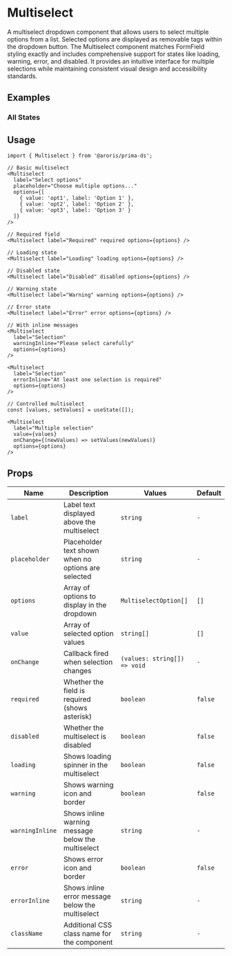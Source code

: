 
<Meta of={MultiselectStories} />

# Multiselect

A multiselect dropdown component that allows users to select multiple options from a list. Selected options are displayed as removable tags within the dropdown button. The Multiselect component matches FormField styling exactly and includes comprehensive support for states like loading, warning, error, and disabled. It provides an intuitive interface for multiple selections while maintaining consistent visual design and accessibility standards.

## Examples

### All States

<Canvas of={MultiselectStories.AllStates} />

## Usage

```tsx
import { Multiselect } from '@aroris/prima-ds';

// Basic multiselect
<Multiselect
  label="Select options"
  placeholder="Choose multiple options..."
  options={[
    { value: 'opt1', label: 'Option 1' },
    { value: 'opt2', label: 'Option 2' },
    { value: 'opt3', label: 'Option 3' }
  ]}
/>

// Required field
<Multiselect label="Required" required options={options} />

// Loading state
<Multiselect label="Loading" loading options={options} />

// Disabled state
<Multiselect label="Disabled" disabled options={options} />

// Warning state
<Multiselect label="Warning" warning options={options} />

// Error state
<Multiselect label="Error" error options={options} />

// With inline messages
<Multiselect
  label="Selection"
  warningInline="Please select carefully"
  options={options}
/>

<Multiselect
  label="Selection"
  errorInline="At least one selection is required"
  options={options}
/>

// Controlled multiselect
const [values, setValues] = useState([]);

<Multiselect
  label="Multiple selection"
  value={values}
  onChange={(newValues) => setValues(newValues)}
  options={options}
/>
```

## Props

<table>
  <thead>
    <tr>
      <th style={{ textAlign: 'left' }}>Name</th>
      <th style={{ textAlign: 'left' }}>Description</th>
      <th style={{ textAlign: 'left' }}>Values</th>
      <th style={{ textAlign: 'left' }}>Default</th>
    </tr>
  </thead>
  <tbody>
    <tr>
      <td>
        <code>label</code>
      </td>
      <td>Label text displayed above the multiselect</td>
      <td>
        <code>string</code>
      </td>
      <td>
        <code>-</code>
      </td>
    </tr>
    <tr>
      <td>
        <code>placeholder</code>
      </td>
      <td>Placeholder text shown when no options are selected</td>
      <td>
        <code>string</code>
      </td>
      <td>
        <code>-</code>
      </td>
    </tr>
    <tr>
      <td>
        <code>options</code>
      </td>
      <td>Array of options to display in the dropdown</td>
      <td>
        <code>MultiselectOption[]</code>
      </td>
      <td>
        <code>[]</code>
      </td>
    </tr>
    <tr>
      <td>
        <code>value</code>
      </td>
      <td>Array of selected option values</td>
      <td>
        <code>string[]</code>
      </td>
      <td>
        <code>[]</code>
      </td>
    </tr>
    <tr>
      <td>
        <code>onChange</code>
      </td>
      <td>Callback fired when selection changes</td>
      <td>
        <code>(values: string[]) => void</code>
      </td>
      <td>
        <code>-</code>
      </td>
    </tr>
    <tr>
      <td>
        <code>required</code>
      </td>
      <td>Whether the field is required (shows asterisk)</td>
      <td>
        <code>boolean</code>
      </td>
      <td>
        <code>false</code>
      </td>
    </tr>
    <tr>
      <td>
        <code>disabled</code>
      </td>
      <td>Whether the multiselect is disabled</td>
      <td>
        <code>boolean</code>
      </td>
      <td>
        <code>false</code>
      </td>
    </tr>
    <tr>
      <td>
        <code>loading</code>
      </td>
      <td>Shows loading spinner in the multiselect</td>
      <td>
        <code>boolean</code>
      </td>
      <td>
        <code>false</code>
      </td>
    </tr>
    <tr>
      <td>
        <code>warning</code>
      </td>
      <td>Shows warning icon and border</td>
      <td>
        <code>boolean</code>
      </td>
      <td>
        <code>false</code>
      </td>
    </tr>
    <tr>
      <td>
        <code>warningInline</code>
      </td>
      <td>Shows inline warning message below the multiselect</td>
      <td>
        <code>string</code>
      </td>
      <td>
        <code>-</code>
      </td>
    </tr>
    <tr>
      <td>
        <code>error</code>
      </td>
      <td>Shows error icon and border</td>
      <td>
        <code>boolean</code>
      </td>
      <td>
        <code>false</code>
      </td>
    </tr>
    <tr>
      <td>
        <code>errorInline</code>
      </td>
      <td>Shows inline error message below the multiselect</td>
      <td>
        <code>string</code>
      </td>
      <td>
        <code>-</code>
      </td>
    </tr>
    <tr>
      <td>
        <code>className</code>
      </td>
      <td>Additional CSS class name for the component</td>
      <td>
        <code>string</code>
      </td>
      <td>
        <code>-</code>
      </td>
    </tr>
  </tbody>
</table>